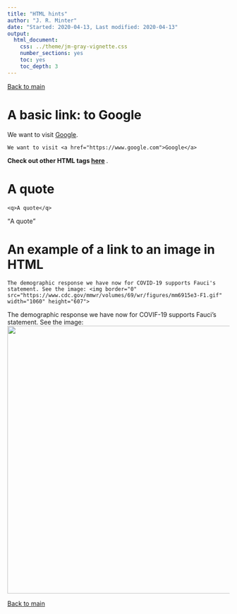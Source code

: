 ```yaml
---
title: "HTML hints"
author: "J. R. Minter"
date: "Started: 2020-04-13, Last modified: 2020-04-13"
output:
  html_document:
    css: ../theme/jm-gray-vignette.css
    number_sections: yes
    toc: yes
    toc_depth: 3
---
```



[Back to main](../README.html)


# A basic link: to Google

We want to visit <a href="https://www.google.com">Google</a>.

```
We want to visit <a href="https://www.google.com">Google</a>
```

<b>Check out other HTML tags <a href="https://www.w3schools.com/tags/tag_a.asp">here</a> </b>.


# A quote

```
<q>A quote</q>
```

<q>A quote</q>

# An example of a link to an image in HTML

```
The demographic response we have now for COVID-19 supports Fauci's statement. See the image: <img border="0" src="https://www.cdc.gov/mmwr/volumes/69/wr/figures/mm6915e3-F1.gif" width="1060" height="607">
```

The demographic response we have now for COVIF-19 supports Fauci's statement. See the image: <img border="0" src="https://www.cdc.gov/mmwr/volumes/69/wr/figures/mm6915e3-F1.gif" width="1060" height="607">




[Back to main](../README.html)